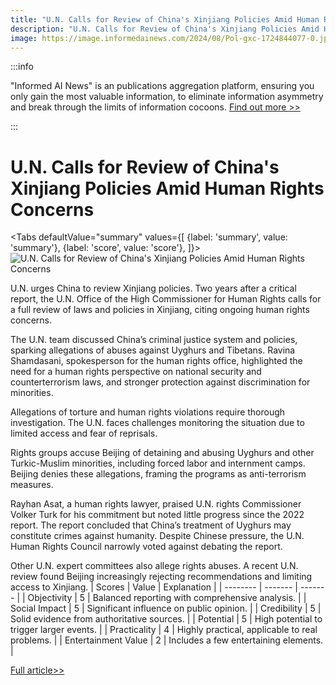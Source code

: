 ```yaml
---
title: "U.N. Calls for Review of China's Xinjiang Policies Amid Human Rights Concerns"
description: "U.N. Calls for Review of China's Xinjiang Policies Amid Human Rights Concerns"
image: https://image.informedainews.com/2024/08/Pol-gxc-1724844077-0.jpg
---
```



:::info

"Informed AI News" is an publications aggregation platform, ensuring you only gain the most valuable information, to eliminate information asymmetry and break through the limits of information cocoons.  [Find out more >>](/)

:::

# U.N. Calls for Review of China's Xinjiang Policies Amid Human Rights Concerns


<Tabs
	defaultValue="summary"
	values={[
	{label: 'summary', value: 'summary'},
	{label: 'score', value: 'score'},
]}>
<TabItem value="summary">
<img
  src="https://image.informedainews.com/2024/08/Pol-gxc-1724844077-0.jpg"
  alt="U.N. Calls for Review of China's Xinjiang Policies Amid Human Rights Concerns"
/>



U.N. urges China to review Xinjiang policies. Two years after a critical report, the U.N. Office of the High Commissioner for Human Rights calls for a full review of laws and policies in Xinjiang, citing ongoing human rights concerns.

The U.N. team discussed China’s criminal justice system and policies, sparking allegations of abuses against Uyghurs and Tibetans. Ravina Shamdasani, spokesperson for the human rights office, highlighted the need for a human rights perspective on national security and counterterrorism laws, and stronger protection against discrimination for minorities.

Allegations of torture and human rights violations require thorough investigation. The U.N. faces challenges monitoring the situation due to limited access and fear of reprisals.

Rights groups accuse Beijing of detaining and abusing Uyghurs and other Turkic-Muslim minorities, including forced labor and internment camps. Beijing denies these allegations, framing the programs as anti-terrorism measures.

Rayhan Asat, a human rights lawyer, praised U.N. rights Commissioner Volker Turk for his commitment but noted little progress since the 2022 report. The report concluded that China’s treatment of Uyghurs may constitute crimes against humanity. Despite Chinese pressure, the U.N. Human Rights Council narrowly voted against debating the report.

Other U.N. expert committees also allege rights abuses. A recent U.N. review found Beijing increasingly rejecting recommendations and limiting access to Xinjiang.
</TabItem>
<TabItem value="score">
	| Scores     | Value   | Explanation |
	| -------- | ------- | ------- |
	| Objectivity  | 5    | Balanced reporting with comprehensive analysis.    |
	| Social Impact | 5     | Significant influence on public opinion.    |
	| Credibility    | 5    | Solid evidence from authoritative sources.    |
	| Potential    | 5    | High potential to trigger larger events.    |
	| Practicality    | 4    | Highly practical, applicable to real problems.    |
	| Entertainment Value    | 2    | Includes a few entertaining elements.    |
</TabItem>
</Tabs>

[Full article>>](https://asia.nikkei.com/Politics/U.N.-agency-urges-China-to-review-Xinjiang-policies-tied-to-rights-abuses)
